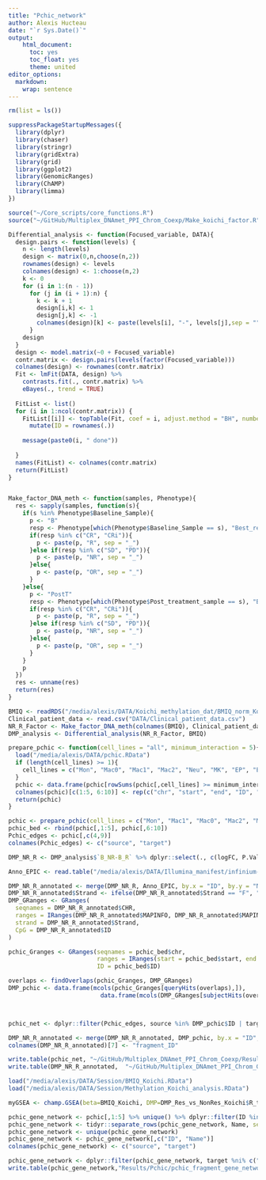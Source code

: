 ```yaml
---
title: "Pchic_network"
author: Alexis Hucteau
date: "`r Sys.Date()`"
output:
    html_document:
      toc: yes
      toc_float: yes
      theme: united
editor_options:
  markdown:
    wrap: sentence
---
```


```r
rm(list = ls())

suppressPackageStartupMessages({
  library(dplyr)
  library(chaser)
  library(stringr)
  library(gridExtra)
  library(grid)
  library(ggplot2)
  library(GenomicRanges)
  library(ChAMP)
  library(limma)
})

source("~/Core_scripts/core_functions.R")
source("~/GitHub/Multiplex_DNAmet_PPI_Chrom_Coexp/Make_koichi_factor.R")
```

```r
Differential_analysis <- function(Focused_variable, DATA){
  design.pairs <- function(levels) {
    n <- length(levels)
    design <- matrix(0,n,choose(n,2))
    rownames(design) <- levels
    colnames(design) <- 1:choose(n,2)
    k <- 0
    for (i in 1:(n - 1))
      for (j in (i + 1):n) {
        k <- k + 1
        design[i,k] <- 1
        design[j,k] <- -1
        colnames(design)[k] <- paste(levels[i], "-", levels[j],sep = "")
      }
    design
  }
  design <- model.matrix(~0 + Focused_variable)
  contr.matrix <- design.pairs(levels(factor(Focused_variable)))
  colnames(design) <- rownames(contr.matrix)   
  Fit <- lmFit(DATA, design) %>%
    contrasts.fit(., contr.matrix) %>%
    eBayes(., trend = TRUE)
  
  FitList <- list()
  for (i in 1:ncol(contr.matrix)) {
    FitList[[i]] <- topTable(Fit, coef = i, adjust.method = "BH", number = nrow(DATA)) %>%
      mutate(ID = rownames(.))
    
    message(paste0(i, " done"))
    
  }
  names(FitList) <- colnames(contr.matrix)
  return(FitList)
}


Make_factor_DNA_meth <- function(samples, Phenotype){
  res <- sapply(samples, function(s){
    if(s %in% Phenotype$Baseline_Sample){
      p <- "B"
      resp <- Phenotype[which(Phenotype$Baseline_Sample == s), "Best_response"][1]
      if(resp %in% c("CR", "CRi")){
        p <- paste(p, "R", sep = "_")
      }else if(resp %in% c("SD", "PD")){
        p <- paste(p, "NR", sep = "_")
      }else{
        p <- paste(p, "OR", sep = "_")
      }
    }else{
      p <- "PostT"
      resp <- Phenotype[which(Phenotype$Post_treatment_sample == s), "Best_response"][1]
      if(resp %in% c("CR", "CRi")){
        p <- paste(p, "R", sep = "_")
      }else if(resp %in% c("SD", "PD")){
        p <- paste(p, "NR", sep = "_")
      }else{
        p <- paste(p, "OR", sep = "_")
      }
    }
    p
  })
  res <- unname(res)
  return(res)
}
```


```r
BMIQ <- readRDS("/media/alexis/DATA/Koichi_methylation_dat/BMIQ_norm_Koichi_samples.Rdata")
Clinical_patient_data <- read.csv("DATA/Clinical_patient_data.csv")
NR_R_Factor <- Make_factor_DNA_meth(colnames(BMIQ), Clinical_patient_data)
DMP_analysis <- Differential_analysis(NR_R_Factor, BMIQ)
```

```r
prepare_pchic <- function(cell_lines = "all", minimum_interaction = 5){
  load("/media/alexis/DATA/pchic.RData")
  if (length(cell_lines) >= 1){
    cell_lines = c("Mon", "Mac0", "Mac1", "Mac2", "Neu", "MK", "EP", "Ery", "FoeT", "nCD4", "tCD4", "aCD4", "naCD4", "nCD8", "tCD8", "nB", "tB")
  }
  pchic <- data.frame(pchic[rowSums(pchic[,cell_lines] >= minimum_interaction) >= 1, 1:10]) %>% na.omit(.)
  colnames(pchic)[c(1:5, 6:10)] <- rep(c("chr", "start", "end", "ID", "Name"), 2)
  return(pchic)
}

pchic <- prepare_pchic(cell_lines = c("Mon", "Mac1", "Mac0", "Mac2", "MK", "Ery", "EP"))
pchic_bed <- rbind(pchic[,1:5], pchic[,6:10])
Pchic_edges <- pchic[,c(4,9)]
colnames(Pchic_edges) <- c("source", "target")

DMP_NR_R <- DMP_analysis$`B_NR-B_R` %>% dplyr::select(., c(logFC, P.Value, ID))

Anno_EPIC <- read.table("/media/alexis/DATA/Illumina_manifest/infinium-methylationepic.tsv", sep = "\t", header = T)

DMP_NR_R_annotated <- merge(DMP_NR_R, Anno_EPIC, by.x = "ID", by.y = "Name")
DMP_NR_R_annotated$Strand <- ifelse(DMP_NR_R_annotated$Strand == "F", "+", "-")
DMP_GRanges <- GRanges(
  seqnames = DMP_NR_R_annotated$CHR,
  ranges = IRanges(DMP_NR_R_annotated$MAPINFO, DMP_NR_R_annotated$MAPINFO +1),
  strand = DMP_NR_R_annotated$Strand,
  CpG = DMP_NR_R_annotated$ID
)

pchic_Granges <- GRanges(seqnames = pchic_bed$chr, 
                         ranges = IRanges(start = pchic_bed$start, end = pchic_bed$end), 
                         ID = pchic_bed$ID)

overlaps <- findOverlaps(pchic_Granges, DMP_GRanges)
DMP_pchic <- data.frame(mcols(pchic_Granges[queryHits(overlaps),]),
                          data.frame(mcols(DMP_GRanges[subjectHits(overlaps),])))



pchic_net <- dplyr::filter(Pchic_edges, source %in% DMP_pchic$ID | target %in% DMP_pchic$ID)

DMP_NR_R_annotated <- merge(DMP_NR_R_annotated, DMP_pchic, by.x = "ID", by.y = "CpG")
colnames(DMP_NR_R_annotated)[7] <- "fragment_ID"

write.table(pchic_net, "~/GitHub/Multiplex_DNAmet_PPI_Chrom_Coexp/Results/Pchic/pchic_dnameth_neighbour_network.tsv", sep = "\t", row.names = F, quote = F)
write.table(DMP_NR_R_annotated,  "~/GitHub/Multiplex_DNAmet_PPI_Chrom_Coexp/Results/Pchic/pchic_NR_R_meth_features.tsv", sep = "\t", row.names = F, quote = F)

```

```r
load("/media/alexis/DATA/Session/BMIQ_Koichi.RData")
load("/media/alexis/DATA/Session/Methylation_Koichi_analysis.RData")

myGSEA <- champ.GSEA(beta=BMIQ_Koichi, DMP=DMP_Res_vs_NonRes_Koichi$R_to_NR, DMR=DMR_Res_vs_NonRes_Koichi$BumphunterDMR, arraytype="EPIC",adjPval=0.05, method="fisher")
```



```r
pchic_gene_network <- pchic[,1:5] %>% unique() %>% dplyr::filter(ID %in% c(pchic_net$source, pchic_net$target))
pchic_gene_network <- tidyr::separate_rows(pchic_gene_network, Name, sep = ";")
pchic_gene_network <- unique(pchic_gene_network)
pchic_gene_network <- pchic_gene_network[,c("ID", "Name")]
colnames(pchic_gene_network) <- c("source", "target")

pchic_gene_network <- dplyr::filter(pchic_gene_network, target %ni% c("snoU13", "Y_RNA"))
write.table(pchic_gene_network,"Results/Pchic/pchic_fragment_gene_network.tsv", sep = "\t", row.names = F, quote = F)
```


